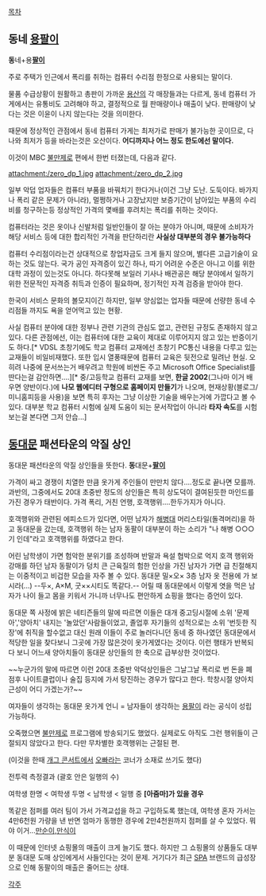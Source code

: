[[목차]]

== 동네 [[용팔이]] ==
'''동'''네+용'''[[팔이]]'''

주로 주택가 인근에서 폭리를 취하는 컴퓨터 수리점 한정으로 사용되는 말이다.

물품 수급상황이 원활하고 총판이 가까운 [[용산]]의 각 매장들과는 다르게, 동네 컴퓨터 가게에서는 유통비도 고려해야 하고, 결정적으로 월 판매량이나 매출이 낮다. 판매량이 낮다는 것은 이윤이 나지 않는다는 것을 의미한다.

때문에 정상적인 관점에서 동네 컴퓨터 가게는 최저가로 판매가 불가능한 곳이므로, 다나와 최저가 등을 바라는것은 오산이다. '''어디까지나 어느 정도 한도에선 말이다.'''

이것이 MBC [[불만제로]] 편에서 한번 터졌는데, 다음과 같다.

attachment:/zero_dp_1.jpg
attachment:/zero_dp_2.jpg

일부 악덥 업자들은 컴퓨터 부품을 바꿔치기 한다거나(이건 그냥 도난. 도둑이다. 바가지나 폭리 같은 문제가 아니라), 멀쩡하거나 고장났지만 보증기간이 남아있는 부품의 수리비를 청구하는등 정상적인 가격의 몇배를 후려치는 폭리를 취하는 것이다.

컴퓨터라는 것은 옷이나 신발처럼 일반인들이 잘 아는 분야가 아니며, 때문에 소비자가 해당 서비스 등에 대한 합리적인 가격을 판단하리란 '''사실상 대부분의 경우 불가능하다'''

컴퓨터 수리점이라는건 상대적으로 창업자금도 크게 들지 않으며, 별다른 고급기술이 요하는 것도 않는다. 국가 공인 자격증이 있긴 하나, 따기 어려운 수준은 아니고 이를 위한 대학 과정이 있는것도 아니다.
하다못해 보일러 기사나 배관공은 해당 분야에서 일하기 위한 전문적인 자격증 취득과 인증이 필요하며, 정기적인 자격 검증을 받아야 한다.

한국이 서비스 문화의 볼모지이긴 하지만, 일부 양심없는 업자들 때문에 선량한 동네 수리점들 까지도 욕을 얻어먹고 있는 현황.

사실 컴퓨터 분야에 대한 정부나 관련 기관의 관심도 없고, 관련된 규정도 존재하지 않고 있다. 다른 관점에선, 이는 컴퓨터에 대한 교육이 제대로 이루어지지 않고 있는 반증이기도 하다.[* VDSL 초창기에도 학교 컴퓨터 교재에선 초창기 PC통신 내용을 다루고 있는 교재들이 비일비재했다. 또한 입시 열풍때문에 컴퓨터 교육은 뒷전으로 밀려난 현실. 오히려 나중에 문서쓰는거 배우려고 학원에 비싼돈 주고 Microsoft Office Specialist를 딴다는걸 감안하면....][* 중/고등학교 컴퓨터 교재를 보면, '''한글 2002'''(그나마 이거 배우면 양반이다.)에 '''나모 웹에디터 구형으로 홈페이지 만들기'''가 나오며, 현재상황(블로그/미니홈피등을 사용)을 보면 특히 후자는 그냥 이상한 기술을 배우는거에 가깝다고 볼 수 있다. 대부분 학교 컴퓨터 시험에 실제 도움이 되는 문서작업이 아니라 '''타자 속도'''를 시험보는걸 본다면 그저 안습...]

== [[동대문]] 패션타운의 악질 상인 ==
동대문 패션타운의 악질 상인들을 뜻한다. '''동'''대문+'''[[팔이]]'''

가격이 싸고 경쟁이 치열한 만큼 옷가게 주인들이 만만치 않다....정도로 끝나면 모를까. 과반의, 그중에서도 20대 초중반 정도의 상인들은 특히 상도덕이 결여된듯한 마인드를 가진 경우가 태반이다. 가격 폭리, 거친 언행, 호객행위....한두가지가 아니다.

호객행위와 관련된 에피소드가 있다면, 어떤 남자가 [[해병대]] 머리스타일(돌격머리)을 하고 동대문을 갔는데, 호객행위 하는 남자 동팔이 대부분이 하는 소리가 "나 해병 ○○○기 인데"라고 호객행위를 하였다고 한다.

어린 남학생이 가면 험악한 분위기를 조성하며 반말과 욕설 협박으로 억지 호객 행위와 강매를 하던 남자 동팔이가 덩치 큰 근육질의 험한 인상을 가진 남자가 가면 급 친절해지는 이중적이고 비겁한 모습을 자주 볼 수 있다. 동대문 밀×오× 3층 남자 옷 전용에 가 보시라(...) --두×, A×M, 굿××시티도 똑같다.--  어릴 때 동대문에서 이렇게 엿을 먹은 남자가 나이 들고 몸을 키워서 가니까 너무나도 편안하게 쇼핑을 했다는 증언이 있다. 

동대문 쪽 사정에 밝은 네티즌들의 말에 따르면 이들은 대개 중고딩시절에 소위 '문제아','양아치' 내지는 '놀았던'사람들이었고, 졸업후 자기들의 성적으로는 소위 '번듯한 직장'에 취직을 할수없고 대신 원래 이들이 주로 놀러다니던 동네 중 하나였던 동대문에서 적당한 일을 찾다보니 그곳에 가장 많은것이 옷가게였다는 것이다. 이런 행태가 반복되다 보니 어느새 양아치들이 동대문 상인들의 한 축으로 급부상한 것이었다.

~~누군가의 말에 따르면 이런 20대 초중반 악덕상인들은 그날그날 폭리로 번 돈을 폐점후 나이트클럽이나 술집 등지에 가서 탕진하는 경우가 많다고 한다. 학창시절 양아치 근성이 어디 가겠는가?~~

여자들이 생각하는 동대문 옷가게 언니 = 남자들이 생각하는 [[용팔이]] 라는 공식이 성립 가능하다.

오죽했으면 [[불만제로]] 프로그램에 방송되기도 했었다. 실제로도 아직도 그런 행위들이 근절되지 않았다고 한다. 다만 무차별한 호객행위는 근절된 편.

(이것을 한때 [[개그 콘서트]]에서 [[오빠]]라는 코너가 소재로 쓰기도 했다)

전투력 측정결과 (괄호 안은 일행의 수)

여학생 한명 < 여학생 두명 < 남학생 < 일행 중 '''[아줌마]가 있을 경우'''

똑같은 점퍼를 여러 팀이 가서 가격교섭을 하고 구입하도록 했는데, 여학생 혼자 가서는 4만6천원 가량을 낸 반면 엄마가 동행한 경우에 2만4천원까지 점퍼를 살 수 있었다. 뭐야 이거...[http://news.naver.com/main/read.nhn?mode=LSD&mid=sec&sid1=106&oid=213&aid=0000013107 만순이,만식이]

이 때문에 인터넷 쇼핑몰의 매출이 크게 늘기도 했다. 하지만 그 쇼핑몰의 상품들도 대부분 동대문 도매 상인에게서 사들인다는 것이 문제. 거기다가 최근 [[SPA]] 브랜드의 급성장으로 인해 동팔이의 매출은 줄어드는 상태.


[[각주]]

